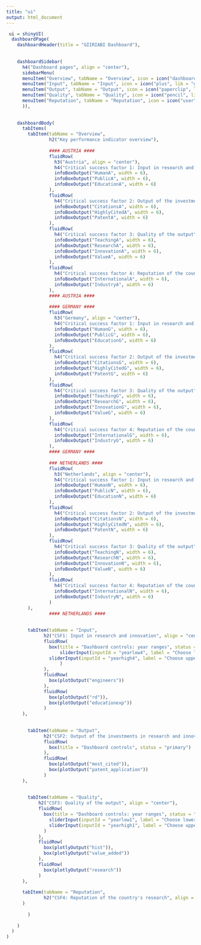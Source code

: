```yaml
---
title: "ui"
output: html_document
---
```

```r
 ui = shinyUI(
  dashboardPage(
    dashboardHeader(title = "GIIRIABI Dashboard"),
    
    
    dashboardSidebar(
      h4("Dashboard pages", align = "center"),
      sidebarMenu(
      menuItem("Overview", tabName = "Overview", icon = icon("dashboard", lib = "glyphicon")),
      menuItem("Input", tabName = "Input", icon = icon("plus", lib = "glyphicon")),
      menuItem("Output", tabName = "Output", icon = icon("paperclip", lib = "glyphicon")),
      menuItem("Quality", tabName = "Quality", icon = icon("pencil", lib = "glyphicon")),
      menuItem("Reputation", tabName = "Reputation", icon = icon("user", lib = "glyphicon"))
      )),
  
    
    dashboardBody(
      tabItems(
        tabItem(tabName = "Overview",
                h2("Key performance indicator overview"),
                
                #### AUSTRIA ####
                fluidRow(
                  h3("Austria", align = "center"),
                  h4("Critical success factor 1: Input in research and innovation", align = "center"),
                  infoBoxOutput("HumanA", width = 6),
                  infoBoxOutput("PublicA", width = 6),
                  infoBoxOutput("EducationA", width = 6)
                ),
                fluidRow(
                  h4("Critical success factor 2: Output of the investments in research and innovation", align = "center"),
                  infoBoxOutput("CitationsA", width = 6),
                  infoBoxOutput("HighlyCitedA", width = 6),
                  infoBoxOutput("PatentA", width = 6)
                ),
                fluidRow(
                  h4("Critical success factor 3: Quality of the output", align = "center"),
                  infoBoxOutput("TeachingA", width = 6),
                  infoBoxOutput("ResearchA", width = 6),
                  infoBoxOutput("InnovationA", width = 6),
                  infoBoxOutput("ValueA", width = 6)
                ),
                fluidRow(
                  h4("Critical success factor 4: Reputation of the country's research", align = "center"),
                  infoBoxOutput("InternationalA", width = 6),
                  infoBoxOutput("IndustryA", width = 6)
                ),
                #### AUSTRIA ####
                
                #### GERMANY ####
                fluidRow(
                  h3("Germany", align = "center"),
                  h4("Critical success factor 1: Input in research and innovation", align = "center"),
                  infoBoxOutput("HumanG", width = 6),
                  infoBoxOutput("PublicG", width = 6),
                  infoBoxOutput("EducationG", width = 6)
                ),
                fluidRow(
                  h4("Critical success factor 2: Output of the investments in research and innovation", align = "center"),
                  infoBoxOutput("CitationsG", width = 6),
                  infoBoxOutput("HighlyCitedG", width = 6),
                  infoBoxOutput("PatentG", width = 6)
                ),
                fluidRow(
                  h4("Critical success factor 3: Quality of the output", align = "center"),
                  infoBoxOutput("TeachingG", width = 6),
                  infoBoxOutput("ResearchG", width = 6),
                  infoBoxOutput("InnovationG", width = 6),
                  infoBoxOutput("ValueG", width = 6)
                ),
                fluidRow(
                  h4("Critical success factor 4: Reputation of the country's research", align = "center"),
                  infoBoxOutput("InternationalG", width = 6),
                  infoBoxOutput("IndustryG", width = 6)
                ),
                #### GERMANY ####
                
                ### NETHERLANDS ####
                fluidRow(
                  h3("Netherlands", align = "center"),
                  h4("Critical success factor 1: Input in research and innovation", align = "center"),
                  infoBoxOutput("HumanN", width = 6),
                  infoBoxOutput("PublicN", width = 6),
                  infoBoxOutput("EducationN", width = 6)
                ),
                fluidRow(
                  h4("Critical success factor 2: Output of the investments in research and innovation", align = "center"),
                  infoBoxOutput("CitationsN", width = 6),
                  infoBoxOutput("HighlyCitedN", width = 6),
                  infoBoxOutput("PatentN", width = 6)
                ), 
                fluidRow(
                  h4("Critical success factor 3: Quality of the output", align = "center"),
                  infoBoxOutput("TeachingN", width = 6),
                  infoBoxOutput("ResearchN", width = 6),
                  infoBoxOutput("InnovationN", width = 6),
                  infoBoxOutput("ValueN", width = 6)
                ),
                fluidRow(
                  h4("Critical success factor 4: Reputation of the country's research", align = "center"),
                  infoBoxOutput("InternationalN", width = 6),
                  infoBoxOutput("IndustryN", width = 6)
                )
        ),
                #### NETHERLANDS ####
      
                
        tabItem(tabName = "Input",
              h2("CSF1: Input in research and innovation", align = "center"),
              fluidRow(
                box(title = "Dashboard controls: year ranges", status = "primary",
                    sliderInput(inputId = "yearlow4", label = "Choose lower year range", value = 2005, min = 2000, max = 2020),
                sliderInput(inputId = "yearhigh4", label = "Choose upper year range", value = 2018, min = 2000, max = 2020)
                    )
              ),
              fluidRow(
                box(plotOutput("engineers"))
              ),
              fluidRow(
                box(plotOutput("rd")),
                box(plotOutput("educationexp"))
              )
      ),        
        
      
        tabItem(tabName = "Output",
              h2("CSF2: Output of the investments in research and innovation", align = "center"),
              fluidRow(
                box(title = "Dashboard controls", status = "primary")
              ),
              fluidRow(
                box(plotOutput("most_cited")),
                box(plotOutput("patent_application"))
              )
      ),
        
      
        tabItem(tabName = "Quality",
            h2("CSF3: Quality of the output", align = "center"),
            fluidRow(
              box(title = "Dashboard controls: year ranges", status = "primary",
                sliderInput(inputId = "yearlow1", label = "Choose lower year range", value = 2005, min = 2000, max = 2020),
                sliderInput(inputId = "yearhigh1", label = "Choose upper year range", value = 2018, min = 2000, max = 2020)
              )
            ),
            fluidRow(
              box(plotlyOutput("hist")),
              box(plotlyOutput("value_added"))
            ),
            fluidRow(
              box(plotlyOutput("research"))
            )
      ),
      
      tabItem(tabName = "Reputation",
              h2("CSF4: Reputation of the country's research", align = "center")
      )
      
        )
      
    )
  )
)
```

